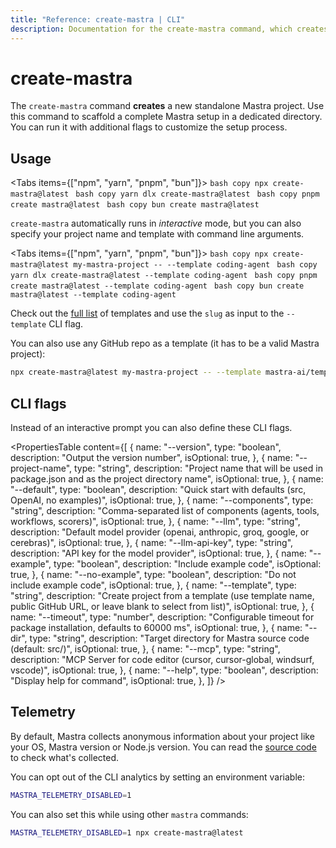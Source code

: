 ```yaml
---
title: "Reference: create-mastra | CLI"
description: Documentation for the create-mastra command, which creates a new Mastra project with interactive setup options.
---
```



# create-mastra

The `create-mastra` command **creates** a new standalone Mastra project. Use this command to scaffold a complete Mastra setup in a dedicated directory. You can run it with additional flags to customize the setup process.

## Usage

<Tabs items={["npm", "yarn", "pnpm", "bun"]}>
  <Tab>
    ```bash copy
    npx create-mastra@latest
    ```
  </Tab>
  <Tab>
    ```bash copy
    yarn dlx create-mastra@latest
    ```
  </Tab>
  <Tab>
    ```bash copy
    pnpm create mastra@latest
    ```
  </Tab>
  <Tab>
    ```bash copy
    bun create mastra@latest
    ```
  </Tab>
</Tabs>

`create-mastra` automatically runs in _interactive_ mode, but you can also specify your project name and template with command line arguments.

<Tabs items={["npm", "yarn", "pnpm", "bun"]}>
  <Tab>
    ```bash copy
    npx create-mastra@latest my-mastra-project -- --template coding-agent
    ```
  </Tab>
  <Tab>
    ```bash copy
    yarn dlx create-mastra@latest --template coding-agent
    ```
  </Tab>
  <Tab>
    ```bash copy
    pnpm create mastra@latest --template coding-agent
    ```
  </Tab>
  <Tab>
    ```bash copy
    bun create mastra@latest --template coding-agent
    ```
  </Tab>
</Tabs>

Check out the [full list](https://mastra.ai/api/templates.json) of templates and use the `slug` as input to the `--template` CLI flag.

You can also use any GitHub repo as a template (it has to be a valid Mastra project):

```bash
npx create-mastra@latest my-mastra-project -- --template mastra-ai/template-coding-agent
```

## CLI flags

Instead of an interactive prompt you can also define these CLI flags.

<PropertiesTable
  content={[
    {
      name: "--version",
      type: "boolean",
      description: "Output the version number",
      isOptional: true,
    },
    {
      name: "--project-name",
      type: "string",
      description:
        "Project name that will be used in package.json and as the project directory name",
      isOptional: true,
    },
    {
      name: "--default",
      type: "boolean",
      description: "Quick start with defaults (src, OpenAI, no examples)",
      isOptional: true,
    },
    {
      name: "--components",
      type: "string",
      description:
        "Comma-separated list of components (agents, tools, workflows, scorers)",
      isOptional: true,
    },
    {
      name: "--llm",
      type: "string",
      description:
        "Default model provider (openai, anthropic, groq, google, or cerebras)",
      isOptional: true,
    },
    {
      name: "--llm-api-key",
      type: "string",
      description: "API key for the model provider",
      isOptional: true,
    },
    {
      name: "--example",
      type: "boolean",
      description: "Include example code",
      isOptional: true,
    },
    {
      name: "--no-example",
      type: "boolean",
      description: "Do not include example code",
      isOptional: true,
    },
    {
      name: "--template",
      type: "string",
      description:
        "Create project from a template (use template name, public GitHub URL, or leave blank to select from list)",
      isOptional: true,
    },
    {
      name: "--timeout",
      type: "number",
      description:
        "Configurable timeout for package installation, defaults to 60000 ms",
      isOptional: true,
    },
    {
      name: "--dir",
      type: "string",
      description: "Target directory for Mastra source code (default: src/)",
      isOptional: true,
    },
    {
      name: "--mcp",
      type: "string",
      description:
        "MCP Server for code editor (cursor, cursor-global, windsurf, vscode)",
      isOptional: true,
    },
    {
      name: "--help",
      type: "boolean",
      description: "Display help for command",
      isOptional: true,
    },
  ]}
/>

## Telemetry

By default, Mastra collects anonymous information about your project like your OS, Mastra version or Node.js version. You can read the [source code](https://github.com/mastra-ai/mastra/blob/main/packages/cli/src/analytics/index.ts) to check what's collected.

You can opt out of the CLI analytics by setting an environment variable:

```bash copy
MASTRA_TELEMETRY_DISABLED=1
```

You can also set this while using other `mastra` commands:

```bash copy
MASTRA_TELEMETRY_DISABLED=1 npx create-mastra@latest
```
